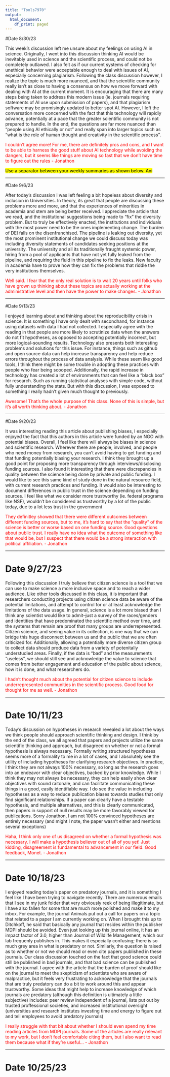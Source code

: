 ---
title: "Tools7970"
output:
  html_document:
    df_print: paged
---

#Date 8/30/23

This week's discussion left me unsure about my feelings on using AI in science. Originally, I went into this discussion thinking AI would be inevitably used in science and the scientific process, and could not be completely outlawed. I also felt as if our current systems of checking for unethical behavior were acceptable enough to deal with issues of AI, especially concerning plagiarism. Following the class discussion however, I realize the topic is much more nuanced, and that the scientific community really isn't as close to having a consensus on how we move forward with dealing with AI at the current moment. It is encouraging that there are many steps being taken to address this modern issue (ie. journals requiring statements of AI use upon submission of papers), and that plagiarism software may be promisingly updated to better spot AI. However, I left the conversation more concerned with the fact that this technology will rapidly advance, potentially at a pace that the greater scientific community is not prepared to handle. In the end, the questions are far more nuanced than "people using AI ethically or not" and really span into larger topics such as "what is the role of human thought and creativity in the scientific process". 

<span style="color:red">I couldn't agree more! For me, there are definitely pros and cons, and I want to be able to harness the good stuff about AI technology while avoiding the dangers, but it seems like things are moving so fast that we don't have time to figure out the rules - Jonathon</span>

<mark> Use a separator between your weekly summaries as shown below. Ani

---

#Date 9/6/23

After today's discussion I was left feeling a bit hopeless about diversity and inclusion in Universities. In theory, its great that people are discussing these problems more and more, and that the experiences of minorities in academia and stem are being better received. I appreciate the article that we read, and the institutional suggestions being made to "fix" the diversity problem. But to truly be effectively enacted, the institutions and individuals with the most power need to be the ones implementing change. The burden of DEI falls on the disenfranchised. The pipeline is leaking out diversity, yet the most prominent institutional change we could discuss today was including diversity statements of candidates seeking positions at the university. The university and all its traditionally fraught systemic power, hiring from a pool of applicants that have not yet fully leaked from the pipeline, and requiring the fluid in this pipeline to fix the leaks. New faculty in academia have to prove how they can fix the problems that riddle the very institutions themselves.

<span style="color:red">Well said. I fear that the only real solution is to wait 20 years until folks who have grown up thinking about these topics are actually working at the administrative level and then have the power to make changes. - Jonathon</span>

---

#Date 9/13/23

I enjoyed learning about and thinking about the reproducibility crisis in science. It is something I have only dealt with secondhand, for instance using datasets with data I had not collected. I especially agree with the reading in that people are more likely to scrutinize data when the answers do not fit hypotheses, as opposed to accepting potentially incorrect, but more logical-sounding results. Technology also presents both interesting problems and solutions for this issue. For instance, things such as github and open source data can help increase transparency and help reduce errors throughout the process of data analysis. While these seem like good tools, I think there might be some trouble in adopting these practices with people who fear being scooped. Additionally, the rapid increase in technology has created a lot of environments that can feel like a "black box" for research. Such as running statistical analyses with simple code, without fully understanding the stats. But with this discussion, I was exposed to something I really hadn't given much thought to previously. 

<span style="color:red">Awesome!  That's the whole purpose of this class. None of this is simple, but it's all worth thinking about. - Jonathon</span>


---

#Date 9/20/23

It was interesting reading this article about publishing biases, I especially enjoyed the fact that this authors in this article were funded by an NGO with potential biases. Overall, I feel like there will always be biases in science and scientific research. Wherever there are people, involved, and people who need money from research, you can't avoid having to get funding and that funding potentially biasing your research. I think they brought up a good point for proposing more transparency through interviews/disclosing funding sources. I also found it interesting that there were discrepancies in quality between the science being done by private and public funding. I would like to see this same kind of study done in the natural resource field, with current research practices and funding. It would also be interesting to document differences in public trust in the science depending on funding sources. I feel like what we consider more trustworthy (ie. federal programs like NSF), wouldn't be considered as trustworthy by a lot of the public today, due to a lot less trust in the government

<span style="color:red">They definitley showed that there were different outcomes between different funding sources, but to me, it's hard to say that the "quality" of the science is better or worse based on one funding source. Good questions about public trust. I really have no idea what the outcome of something like that would be, but I suspect that there would be a strong interaction with political affiliation. - Jonathon</span>


---

# Date 9/27/23

Following this discussion I truly believe that citizen science is a tool that we can use to make science a more inclusive space and to reach a wider audience. Like other tools discussed in this class, it is important that researchers conducting projects using citizen science data be aware of the potential limitations, and attempt to control for or at least acknowledge the limitations of the data usage. In general, science is a lot more biased than I think any scientist would like to admit--just a survey of the races/genders and identities that have predominated the scientific method over time, and the systems that remain are proof that many groups are underrepresented. Citizen science, and seeing value in its collection, is one way that we can bridge this huge disconnect between us and the public that we are often criticized for. Additionally, allowing a potentially more diverse citizen group to collect data should produce data from a variety of potenitally understudied areas. Finally, if the data is "bad" and the measurements "useless", we should still see and acknowledge the value to science that comes from better engagement and education of the public about science, how it is done, and what researchers do. 


<span style="color:red">I hadn't thought much about the potential for citizen science to include underrepresented communities in the scientific process. Good food for thought for me as well. - Jonathon</span>




---

# Date 10/11/23

Today's discussion on hypotheses in research revealed a lot about the ways we think people should approach scientific thinking and design. I think by the end of the class, we all agreed that papers and projects utilize the same scientific thinking and approach, but disagreed on whether or not  a formal hypothesis is always necessary. Formally writing structured hypotheses seems more of a formality to me in a lot of cases, and I absolutely see the utility of including hypotheses for clarifying research objectives. In practice, I think they are not always 100% necessary, so long as the research goes into an endeavor with clear objectives, backed by prior knowledge. While I think they may not always be necessary, they can help easily show clear objectives with sound raitonale, and can facilitate communicating these things in a good, easily identifiable way. I do see the value in including hypotheses as a way to reduce publication biases towards studies that only find significant relationships. If a paper can clearly have a testable hypothesis, and multiple alternatives, and this is clearly communicated, then papers in support of null results may be more favorably viewed for publications. Sorry Jonathon, I am not 100% convinced hypotheses are entirely necessary (and might I note, the paper wasn't either and mentions several exceptions)

<span style="color:red">Haha, I think only one of us disagreed on whether a formal hypothesis was necessary.  I will make a hypothesis believer out of all of you yet!  Just kidding, disagreement is fundamental to advancement in our field. Good feedback, Monet. - Jonathon</span>

---

# Date 10/18/23

I enjoyed reading today's paper on predatory journals, and it is something I feel like I have been trying to navigate recently. There are numerous emails that I see in my junk folder that very obviously reek of being illegitimate, but I have also fallen for some that are much more polished and make it to my inbox. For example, the journal Animals put out a call for papers on a topic that related to a paper I am currently working on. When I brought this up to Ditchkoff, he said that basically any journal that resides within the publisher MDPI should be avoided. Even just looking up this journal online, it has an impact factor of 3.0, higher than Journal of Wildlife Management, which our lab frequenly publishes in. This makes it especially confusing; there is so much grey area in what is predatory or not. Similarly, the question is raised as to whether or not we should read or even cite papers published in these journals. Our class discussion touched on the fact that good science could still be published in bad journals, and that bad science can be published with the journal. I agree with the article that the burden of proof should like on the journal to meet the skepticism of scientists who are aware of malpractice, but it feels very frustrating to acknowledge that the journals that are truly predatory can do a bit to work around this and appear trustworthy. Some ideas that might help to increase knowledge of which journals are predatory (although this definition is ultimately a little subjective) includes: peer review independent of a journal, lists put out by trusted proffessional societies, and increased institiutional oversight (universities and research institutes investing time and energy to figure out and tell employees to avoid predatory journals)

<span style="color:red">I really struggle with that bit about whether I should even spend my time reading articles from MDPI journals. Some of the articles are really relevant to my work, but I don't feel comfortable citing them, but I also want to read them because what if they're useful... - Jonathon</span>

---
# Date 10/25/23

